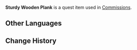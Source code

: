 {{Item Infobox
|id           = 100524
|type         = Quest Items
|image        = Item Sturdy Plank.png
|description  = A wooden plank well-suited to repair work. When people need repairs done, these things always come to mind.
|source1      = [[A Surprise Gift]]
}}
'''Sturdy Wooden Plank''' is a quest item used in [[Commissions]].

==Other Languages==
{{Other Languages|default_hidden = 1
|en      = Sturdy Wooden Plank
|zhs     = 坚固的木板
|zhs_rm  = Jiāngù de Mùbǎn
|zht     = 堅固的木板
|zht_rm  = Jiāngù de Mùbǎn
|ja      = 堅固な木の板
|ja_rm   = Kengo na Ki no Ita
|ko      = 견고한 나무판자
|ko_rm   = 
|es      = Tablón firme
|fr      = Planche en bois résistante
|ru      = Крепкая деревянная доска
|th      = แผ่นไม้อันแข็งแกร่ง
|th_rm   = 
|vi      = Ván Gỗ Kiên Cố
|de      = Festes Brett
|id      = Papan Kayu Kuat
|pt      = Tábua de Madeira Firme
}}

==Change History==
{{Change History|1.0}}